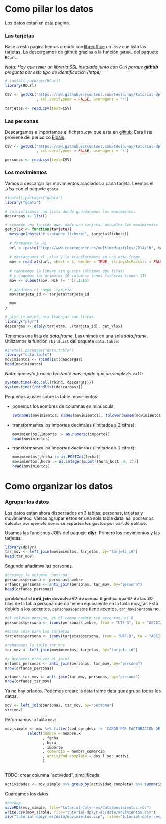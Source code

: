 Como pillar los datos
=====================

Los datos están en [esta](http://www.cuartopoder.es/multimedia/2014/10/11/gastos-de-los-exdirectivos-de-caja-madrid-uno-a-uno-con-las-tarjetas-negras-tabla/3403) pagina.

### Las tarjetas
Base a esta pagina hemos creado con [libreoffice](https://www.libreoffice.org/) un *.csv* que lista las tarjetas. La descargamos de [github](https://github.com/fdelaunay/tutorial-dplyr-es/tree/master/data) gracias a la función `getURL` del paquete `RCurl`.

_Nota: Hay que tener un librería SSL instalada junto con Curl porque **github** pregunta por esta tipo de identificación (http**s**)_

```r
# install.packages(RCurl)
library(RCurl)

CSV <- getURL("https://raw.githubusercontent.com/fdelaunay/tutorial-dplyr-es/master/data/tarjetas.csv"
              , ssl.verifypeer = FALSE, useragent = "R")

tarjetas <- read.csv(text=CSV)

```

### Las personas 

Descargamos e importamos el fichero *.csv* que esta en [github](https://github.com/fdelaunay/tutorial-dplyr-es/tree/master/data). Esta lista proviene del periodico [Elpais](http://elpais.com/especiales/2014/tarjetas-opacas-caja-madrid/).

```r

CSV <- getURL("https://raw.githubusercontent.com/fdelaunay/tutorial-dplyr-es/master/data/personas.csv"
              , ssl.verifypeer = FALSE, useragent = "R")

personas <- read.csv(text=CSV)
```


### Los movimientos

Vamos a descargar los movimientos asociados a cada tarjeta. Leemos el *.xlsx* con el paquete `gdata`.

```r
#install.packages("gdata")
library("gdata")

# inicializamos una lista donde guardaremos los movimientos
descargas <- list()

# creamos una función que, dado una tarjeta, devuelve los movimientos
get_xlsx <- function(tarjeta){
  message(paste("# tratando fichero:", tarjeta$fichero))
  
  # formamos la URL
  url <- paste("http://www.cuartopoder.es/multimedia/files/2014/10", tarjeta$fichero, sep="/")
  
  # descargamos el .xlsx y lo transformamos en una data.frame
  mov = read.xls(url, sheet = 1, header = TRUE, stringsAsFactors = FALSE)
  
  # removemos la lineas sin gastos (últimas dos filas)
  # y cogemos las primeras 10 columnas (unos ficheros tienen 11)
  mov <- subset(mov, NIF != '')[,1:10]
  
  # añadimos el campo `tarjeta`
  mov$tarjeta_id <- tarjeta$tarjeta_id
    
  mov
}

# plyr is mejor para trabajar con listas
library("plyr")
descargas <- dlply(tarjetas, .(tarjeta_id), get_xlsx)

```


Tenemos una lista de *data.frame*. Las unimos en una sola *data.frame*. Utilizamos la función `rbindlist` del paquete `data.table`:

```r
#install.packages("data.table")
library("data.table")
movimientos <- rbindlist(descargas)
head(movimientos)
```

*Nota: que esta función bastante más rápido que un simple `do.call`:*

```r
system.time({do.call(rbind, descargas)})
system.time({rbindlist(descargas)})
```


Pequeños ajustes sobre la table movimientos: 

 * ponemos los nombres de columnas en minúscula:

    ```r
    setnames(movimientos, names(movimientos), tolower(names(movimientos)))
    ```

 * transformamos los importes decimales (limitados a 2 cifras):
    
    ```r
    movimientos[,importe := as.numeric(importe)]
    head(movimientos)
    ```


 * transformamos los importes decimales (limitados a 2 cifras):
    
    ```r
    movimientos[,fecha := as.POSIXct(fecha)]
    movimientos[,hora := as.integer(substr(hora_host, 0, 2))]
    head(movimientos)

    ```



Como organizar los datos
========================

### Agrupar los datos

Los datos están ahora dispersados en 3 tablas: personas, tarjetas y movimientos.
Vamos agrupar estos en una sola table **data**, así podremos calcular por ejemplo como se reparten los gastos por partido político.

Usamos las funciones JOIN del paquete  **dlyr**. Primero los movimientos y las tarjetas:

```r
library(dplyr)
tar_mov <- left_join(movimientos, tarjetas, by="tarjeta_id")
head(tar_mov)
```

Segundo añadimos las personas.

```r
#creamos la columna 'persona'
personas$persona <- personas$nombre
orfanos_personas <- anti_join(personas, tar_mov, by="persona")
head(orfanos_personas)
```

¡problema! el **anti_join** devuelve 67 personas. Significa que 67 de las 80 filas de la tabla persona que no tienen equivalente en la tabla mov_tar. Esta debido a los accentos, `personas$persona` tiene acentos, `tar_mov$persona` no.

```r
#el columna persona, es el campo nombre sin accentos, ni ñ
personas$persona <- iconv(personas$nombre, from = "UTF-8", to = "ASCII//TRANSLIT")

#misma cosa para las tarjetas
tarjetas$persona <- iconv(tarjetas$persona, from = "UTF-8", to = "ASCII//TRANSLIT")

#rehacemos la table tar_mov
tar_mov <- left_join(movimientos, tarjetas, by="tarjeta_id")

#y probamos otra vez el joint
orfanos_personas <- anti_join(personas, tar_mov, by="persona")
nrow(orfanos_personas)

orfanos_tar_mov <- anti_join(tar_mov, personas, by="persona")
nrow(orfanos_tar_mov)

```

Ya no hay orfanos. Podemos creare la data frame data que agrupa todos los datos.

```r
mov <- left_join(personas, tar_mov, by="persona")
str(mov)
```

Reformamos la tabla `mov`:

```r
mov_simple <- mov %>% filter(cod_ope_desc != 'CARGO POR FACTURACION DE TARJETAS DE CREDITO') %>%
          select(nombre = nombre.x
                 , fecha
                 , hora
                 , importe
                 , comercio = nombre_comercio
                 , actividad_completa = des_l_sec_activi
                 )
        

```

TODO: crear columna "actividad", simplificada.

```r
actividades <- mov_simple %>% group_by(actividad_completa) %>% summarize()

```


Guardamos los datos

```r
#backup
saveRDS(mov_simple, file="tutorial-dplyr-es/data/movimientos.rds")
write.csv(mov_simple, file="tutorial-dplyr-es/data/movimientos.csv")
zip("tutorial-dplyr-es/data/movimientos.zip", files="tutorial-dplyr-es/data/movimientos.csv")
```


